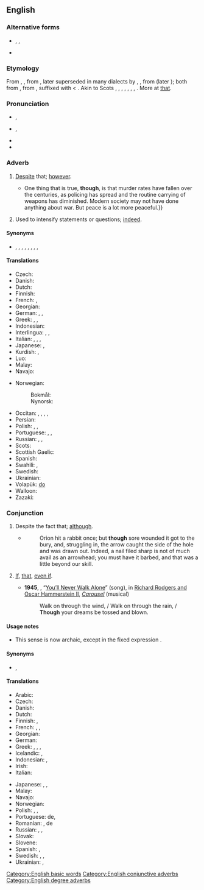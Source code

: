 ==English==

===Alternative forms===
* {{l|en|tho}}, {{l|en|tho’}}, {{l|en|thô}}
* {{l|en|thot}} {{qualifier|Scottish, obsolete}}

===Etymology===
From {{etyl|enm|en}} {{m|enm|thaugh}}, {{m|enm|thagh|}}, from {{etyl|ang|en}} {{m|ang|þēah||though, although, even if, that, however, nevertheless, yet, still; whether}}, later superseded in many dialects by {{etyl|enm|en}} {{m|enm|though}}, {{m|enm|thogh}}, from {{etyl|non|en}} {{m|non|*þóh}} (later {{m|non|þó}}); both from {{etyl|gem-pro|en}} {{m|gem-pro|*þauh||though}}, from {{etyl|ine-pro|en}} {{m|ine-pro|*to-}}, suffixed with {{etyl|gem-pro|en}} {{m|gem-pro|*-hw}} &lt; {{etyl|ine-pro|en}} {{m|ine-pro|*-kʷe||and}}. Akin to Scots {{m|sco|thoch||though}}, {{cog|stq|dach||though}}, {{cog|fy|dôch}}, {{m|fy|dochs||though}}, {{cog|nl|doch||though}}, {{cog|de|doch||though}}, {{cog|sv|dock||however, still}}, {{cog|is|þó||though}}. More at [[that]].

===Pronunciation===
* {{a|UK}} {{enPR|''th''ō}}, {{IPA|/ðəʊ/|lang=en}}
* {{a|US}} {{enPR|''th''ō}},{{IPA|/ðoʊ/|lang=en}}
* {{audio|en-us-though.ogg|Audio (US)|lang=en}}
* {{rhymes|əʊ|lang=en}}

===Adverb===
{{en-adv|-}}

# {{lb|en|conjunctive}} [[despite|Despite]] that; [[however]].
#: {{ux|en|I will do it, '''though'''.}}
#* {{quote-magazine|date=2013-07-20|volume=408|issue=8845|magazine={{w|The Economist}}
|title=[http://www.economist.com/news/science-and-technology/http://www.economist.com/news/science-and-technology/21581980-latest-research-suggests-humans-are-not-warriors-their-genes-after-all-old Old soldiers?]
|passage=Whether modern, industrial man is less or more warlike than his hunter-gatherer ancestors is impossible to determine.{{...}}One thing that is true, '''though''', is that murder rates have fallen over the centuries, as policing has spread and the routine carrying of weapons has diminished. Modern society may not have done anything about war. But peace is a lot more peaceful.}}
# {{lb|en|degree}} Used to intensify statements or questions; [[indeed]].
#: {{ux|en|"Man, it's hot in here." — "Isn't it, '''though'''?"}}

====Synonyms====
* {{sense|despite that}} {{l|en|all the same}}, {{l|en|anyhow}}, {{l|en|anyway}}, {{l|en|even so}}, {{l|en|in any case}}, {{l|en|nevertheless}}, {{l|en|nonetheless}}, {{l|en|still}}, {{l|en|yet}}

====Translations====
{{trans-top|however}}
* Czech: {{t+|cs|nicméně}}
* Danish: {{t+|da|dog}}
* Dutch: {{t+|nl|echter}}
* Finnish: {{t+|fi|kuitenkin}}
* French: {{t+|fr|néanmoins}}, {{t+|fr|cependant}}
* Georgian: {{t|ka|მაინც}}
* German: {{t+|de|trotzdem}}, {{t+|de|doch}}, {{t+|de|allerdings}}
* Greek: {{t+|el|εν τούτοις}}, {{t|el|παρά ταύτα}}, {{t+|el|ωστόσο}}
* Indonesian: {{t|id|bagaimanapun juga}}
* Interlingua: {{t|ia|benque}}, {{t+|ia|malgrado}}, {{t|ia|non obstante}}
* Italian: {{t+|it|comunque}}, {{t+|it|nonostante}}, {{t|it|in ogni caso}}, {{t|it|ad ogni modo}}
* Japanese: {{t+|ja|にもかかわらず|tr=nimokakawarazu}}, {{t+|ja|それでも|tr=soredemo}}
* Kurdish: {{t+|ku|dîsa jî|sc=ku-Arab}}, {{t+|ku|her wiha|sc=ku-Arab}}
* Luo: {{t|luo|kata kamano}}
* Malay: {{t|ms|walau bagaimana}}
* Navajo: {{t|nv|ndi}}
{{trans-mid}}
* Norwegian:
*: Bokmål: {{t+|nb|dog}}
*: Nynorsk: {{t|nn|do}}
* Occitan: {{t+|oc|pasmens}}, {{t|oc|ni per tot}}, {{t|oc|ça que la}}, {{t+|oc|pr'aquò}}, {{t+|oc|pr'aquò}}
* Persian: {{t+|fa|گرچه|tr=garče|sc=fa-Arab}}
* Polish: {{t+|pl|jednak}}, {{t+|pl|mimo to}}, {{t|pl|bez względu na to}}
* Portuguese: {{t|pt|[[no]] [[entanto]]}}, {{t+|pt|não obstante}}, {{t+|pt|contudo}}
* Russian: {{t+|ru|те́м не ме́нее}}, {{t+|ru|одна́ко}}, {{t+|ru|всё-таки}}
* Scots: {{t|sco|tho}}
* Scottish Gaelic: {{t|gd|ge-tà}}
* Spanish: {{t+|es|no obstante}}
* Swahili: {{t|sw|ijapokuwa}}, {{t|sw|hata hivyo}}
* Swedish: {{t+|sv|dock}}
* Ukrainian: {{t|uk|тим не менш|tr=tym ne mensh|sc=Cyrl}}
* Volapük: [[do#Volapük|do]]
* Walloon: {{t+|wa|portant}}
* Zazaki: {{t|zza|bo zi}}
{{trans-bottom}}

===Conjunction===
{{en-con}}

# Despite the fact that; [[although]].
#: {{ux|en|'''Though''' it’s risky, it’s worth taking the chance.}}
#* {{RQ:RJfrs AmtrPqr|II|071}}
#*: Orion hit a rabbit once; but '''though''' sore wounded it got to the bury, and, struggling in, the arrow caught the side of the hole and was drawn out. Indeed, a nail filed sharp is not of much avail as an arrowhead; you must have it barbed, and that was a little beyond our skill.
# {{lb|en|archaic}} [[if|If]], [[that]], [[even if]].
#: {{ux|en|We shall be not sorry '''though''' the man die tonight.}}
#* '''1945''', {{w|Oscar Hammerstein II}}, “[[w:You'll Never Walk Alone (song)|You’ll Never Walk Alone]]” (song), in [[w:Rodgers and Hammerstein|Richard Rodgers and Oscar Hammerstein II]], ''[[w:Carousel (musical)|Carousel]]'' (musical)
#*: Walk on through the wind, / Walk on through the rain, / '''Though''' your dreams be tossed and blown.

====Usage notes====
* {{sense|if}} This sense is now archaic, except in the fixed expression {{m|en|as though}}.

====Synonyms====
* {{sense|although}} {{l|en|although}}, {{l|en|even though}}

====Translations====
{{trans-top|although}}
* Arabic: {{t|ar|رَغْم أَنّ}}
* Czech: {{t+|cs|ačkoli}}
* Danish: {{t+|da|dog}}
* Dutch: {{t+|nl|hoewel}}
* Finnish: {{t+|fi|vaikka}}, {{q|if there's negation after though}} {{t|fi|vaikkakaan}}
* French: {{t+|fr|malgré}}, {{t+|fr|bien que}}, {{t+|fr|cependant}}
* Georgian: {{t|ka|მიუხედავად იმისა, რომ}}
* German: {{t+|de|obwohl}}
* Greek: {{t|el|έστω και αν}}, {{t+|el|αν και}}, {{t+|el|μολονότι}}, {{t+|el|καίτοι}}
* Icelandic: {{t+|is|þó}}, {{t+|is|þótt}}
* Indonesian: {{t+|id|walau}}, {{t+|id|meski}}
* Irish: {{t|ga|cé go}}
* Italian: {{t|it|[[anche]] [[se]]}}
{{trans-mid}}
* Japanese: {{t+|ja|だが|tr=daga}}, {{t|ja|だけれども|tr=dakeredomo}}, {{t|ja|だけど|tr=dakeredo}}{{qualifier|colloquial}}
* Malay: {{t|ms|walau}}
* Navajo: {{t|nv|ndi}}
* Norwegian: {{t+|no|selv om}}
* Polish: {{t+|pl|choć}}, {{t+|pl|chociaż}}, {{t+|pl|aczkolwiek}}
* Portuguese: {{t+|pt|apesar}} de, {{t+|pt|embora}}
* Romanian: {{t|ro|desi}}, de {{t+|ro|parca}}
* Russian: {{t+|ru|хотя́}}, {{t+|ru|хоть и}}, {{t|ru|несмотря́ на то́, что}}
* Slovak: {{t|sk|hoci}}
* Slovene: {{t+|sl|čeprav}}
* Spanish: {{t+|es|sin embargo}}, {{t|es|a pesar de}}
* Swedish: {{t|sv|även om}}, {{t+|sv|fast}}, {{t+|sv|fastän}}
* Ukrainian: {{t|uk|хоча́}}, {{t|uk|незважа́ючи на те, що}}
{{trans-bottom}}

[[Category:English basic words]]
[[Category:English conjunctive adverbs]]
[[Category:English degree adverbs]]